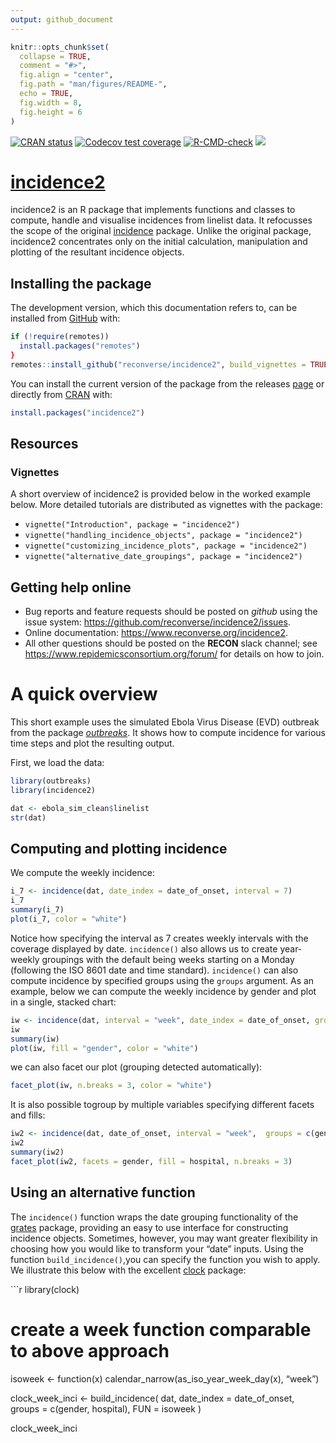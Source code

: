 ```yaml
---
output: github_document
---
```


```r
knitr::opts_chunk$set(
  collapse = TRUE,
  comment = "#>",
  fig.align = "center",
  fig.path = "man/figures/README-",
  echo = TRUE,
  fig.width = 8,
  fig.height = 6
)

```

<!-- badges: start -->
[![CRAN status](https://www.r-pkg.org/badges/version/incidence2)](https://CRAN.R-project.org/package=incidence2)
[![Codecov test coverage](https://codecov.io/gh/reconverse/incidence2/branch/master/graph/badge.svg)](https://codecov.io/gh/reconverse/incidence2?branch=master)
[![R-CMD-check](https://github.com/reconverse/incidence2/workflows/R-CMD-check/badge.svg)](https://github.com/reconverse/incidence2/actions)
[![](https://raw.githubusercontent.com/reconverse/reconverse.github.io/master/images/badge-stable.svg)](https://www.reconverse.org/lifecycle.html#stable)
<!-- badges: end -->


# [incidence2](https://www.reconverse.org/incidence2/)
incidence2 is an R package that implements functions and classes to compute, handle and visualise incidences from linelist data.
It refocusses the scope of the original [incidence](https://github.com/reconhub/incidence) package.
Unlike the original package, incidence2 concentrates only on the initial calculation, manipulation and plotting of the resultant incidence objects.

## Installing the package

The development version, which this documentation refers to, can be installed
from [GitHub](https://github.com/) with:

```r
if (!require(remotes)) 
  install.packages("remotes")
}
remotes::install_github("reconverse/incidence2", build_vignettes = TRUE)
```

You can install the current version of the package from the releases
[page](https://github.com/reconverse/incidence2/releases) or directly from
[CRAN](https://cran.r-project.org/) with:

```r
install.packages("incidence2")
```

## Resources

### Vignettes

A short overview of incidence2 is provided below in the worked example below.
More detailed tutorials are distributed as vignettes with the package:

* `vignette("Introduction", package = "incidence2")`
* `vignette("handling_incidence_objects", package = "incidence2")`
* `vignette("customizing_incidence_plots", package = "incidence2")`
* `vignette("alternative_date_groupings", package = "incidence2")`

## Getting help online
- Bug reports and feature requests should be posted on *github* using the issue system: <https://github.com/reconverse/incidence2/issues>.
- Online documentation: <https://www.reconverse.org/incidence2>.
- All other questions should be posted on the **RECON** slack channel;
  see <https://www.repidemicsconsortium.org/forum/> for details on how to join.

# A quick overview

This short example uses the simulated Ebola Virus Disease (EVD) outbreak from the package [*outbreaks*](https://github.com/reconhub/outbreaks).
It shows how to compute incidence for various time steps and plot the resulting output.

First, we load the data:

```r
library(outbreaks)
library(incidence2)

dat <- ebola_sim_clean$linelist
str(dat)
```

## Computing and plotting incidence

We compute the weekly incidence:

```r
i_7 <- incidence(dat, date_index = date_of_onset, interval = 7)
i_7
summary(i_7)
plot(i_7, color = "white")
```

Notice how specifying the interval as 7 creates weekly intervals with the coverage displayed by date.
`incidence()` also allows us to create year-weekly groupings with the default being weeks starting on a Monday (following the ISO 8601 date and time standard).
`incidence()` can also compute incidence by specified groups using the `groups` argument.
As an example, below we can compute the weekly incidence by gender and plot in a single, stacked chart:

```r
iw <- incidence(dat, interval = "week", date_index = date_of_onset, groups = gender)
iw
summary(iw)
plot(iw, fill = "gender", color = "white")
```

we can also facet our plot (grouping detected automatically):

```r
facet_plot(iw, n.breaks = 3, color = "white")
```

It is also possible togroup by multiple variables specifying different facets and fills:

```r
iw2 <- incidence(dat, date_of_onset, interval = "week",  groups = c(gender, hospital))
iw2
summary(iw2)
facet_plot(iw2, facets = gender, fill = hospital, n.breaks = 3)
```

## Using an alternative function

The `incidence()` function wraps the date grouping functionality of the [grates](https://www.reconverse.org/grates) package, providing an easy to use interface for constructing incidence objects.
Sometimes, however, you may want greater flexibility in choosing how you would like to transform your "date" inputs.
Using the function `build_incidence()`,you can specify the function you wish to apply.
We illustrate this below with the excellent [clock](https://clock.r-lib.org) package:

```r
library(clock)

# create a week function comparable to above approach
isoweek <- function(x) calendar_narrow(as_iso_year_week_day(x), "week")

clock_week_inci <- 
  build_incidence(
    dat,
    date_index = date_of_onset,
    groups = c(gender, hospital),
    FUN = isoweek
  )

clock_week_inci

